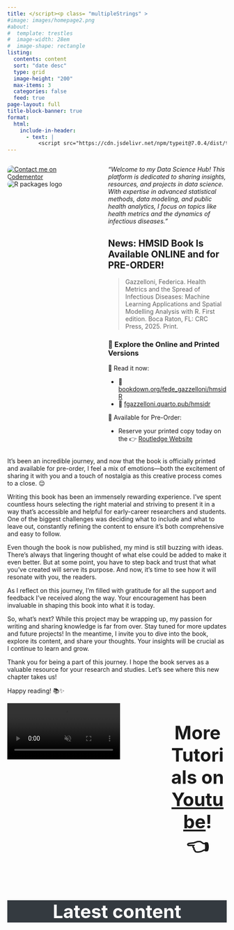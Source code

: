 ```yaml
---
title: </script><p class= "multipleStrings" >
#image: images/homepage2.png
#about: 
#  template: trestles
#  image-width: 28em
#  image-shape: rectangle
listing:
  contents: content
  sort: "date desc"
  type: grid
  image-height: "200"
  max-items: 3
  categories: false
  feed: true
page-layout: full
title-block-banner: true
format:
  html:
    include-in-header: 
      - text: |
          <script src="https://cdn.jsdelivr.net/npm/typeit@7.0.4/dist/typeit.min.js">
---
```


:::::::: column-page
::::::: columns
:::: {.column width="40%"}
::: {style="display: flex; flex-direction: column; align-items: center; gap: 1em;"}
<a href="https://www.codementor.io/@federicagazzelloni?refer=badge"> <img src="https://www.codementor.io/m-badges/federicagazzelloni/get-help.svg" alt="Contact me on Codementor" style="border-radius:10px;"/> </a> <img src="images/homepage.png" alt="R packages logo" style="border-radius: 10px; max-width: 90%; height: auto;"/>
:::
::::

::: {.column width="1%"}
:::

::: {.column width="59%"}
*"Welcome to my Data Science Hub! This platform is dedicated to sharing insights, resources, and projects in data science. With expertise in advanced statistical methods, data modeling, and public health analytics, I focus on topics like health metrics and the dynamics of infectious diseases."*

## News: HMSID Book Is Available ONLINE and for PRE-ORDER!

> Gazzelloni, Federica. Health Metrics and the Spread of Infectious Diseases: Machine Learning Applications and Spatial Modelling Analysis with R. First edition. Boca Raton, FL: CRC Press, 2025. Print.

### 🎉 Explore the Online and Printed Versions

📖 Read it now:

-   🔗 [bookdown.org/fede_gazzelloni/hmsidR](https://bookdown.org/fede_gazzelloni/hmsidR/)
-   🔗 [fgazzelloni.quarto.pub/hmsidr](https://fgazzelloni.quarto.pub/hmsidr/)

🛒 Available for Pre-Order:

-   Reserve your printed copy today on the 👉 [Routledge Website](https://www.routledge.com/Health-Metrics-and-the-Spread-of-Infectious-Diseases-Machine-Learning-Applications-and--Spatial-Modelling-Analysis-with-R/Gazzelloni/p/book/9781032625782?srsltid=AfmBOorETnPyGDBrDZ1F8rjQAVCodgRfiPXnuWbc9CGWA_O0i8_UT1bV)
:::
:::::::
::::::::

It’s been an incredible journey, and now that the book is officially printed and available for pre-order, I feel a mix of emotions—both the excitement of sharing it with you and a touch of nostalgia as this creative process comes to a close. 😌

Writing this book has been an immensely rewarding experience. I’ve spent countless hours selecting the right material and striving to present it in a way that’s accessible and helpful for early-career researchers and students. One of the biggest challenges was deciding what to include and what to leave out, constantly refining the content to ensure it’s both comprehensive and easy to follow.

Even though the book is now published, my mind is still buzzing with ideas. There’s always that lingering thought of what else could be added to make it even better. But at some point, you have to step back and trust that what you’ve created will serve its purpose. And now, it’s time to see how it will resonate with you, the readers.

As I reflect on this journey, I’m filled with gratitude for all the support and feedback I’ve received along the way. Your encouragement has been invaluable in shaping this book into what it is today.

So, what’s next? While this project may be wrapping up, my passion for writing and sharing knowledge is far from over. Stay tuned for more updates and future projects! In the meantime, I invite you to dive into the book, explore its content, and share your thoughts. Your insights will be crucial as I continue to learn and grow.

Thank you for being a part of this journey. I hope the book serves as a valuable resource for your research and studies. Let’s see where this new chapter takes us!

Happy reading! 📚✨

:::::::: column-page
::::::: columns
::: {.column width="70%"}
```{=html}
<video width="80%" height="auto" autoplay loop muted playsinline>
  <source src="images/welcome-video.mp4" type="video/mp4">
</video>
```
:::

::: {.column width="1%"}
:::

:::: {.column width="29%"}
::: {style="margin-top: 10px; font-size: 3em;  font-weight: bold; text-align: center;"}
More Tutorials on [Youtube](https://www.youtube.com/@federicagazzelloni)! <br> 👈
:::
::::
:::::::
::::::::

:::: column-page
::: {style="margin-top: 10px; font-size: 3em;  font-weight: bold; text-align: center; background-color: #343a40; color: white;"}
Latest content
:::
::::

```{=html}
<script>new TypeIt(".multipleStrings", {
    strings: ["Welcome to my Website 💡", "New Book: Health Metrics and the Spread of Infectious Diseases️ 🦠", "Stay tuned for the latest developments 🔍"],
    breakLines: false,
    loop: true,
    speed: 50
  }).go();
</script>
```

<link rel="me" href="https://fosstodon.org/@fgazzelloni">
